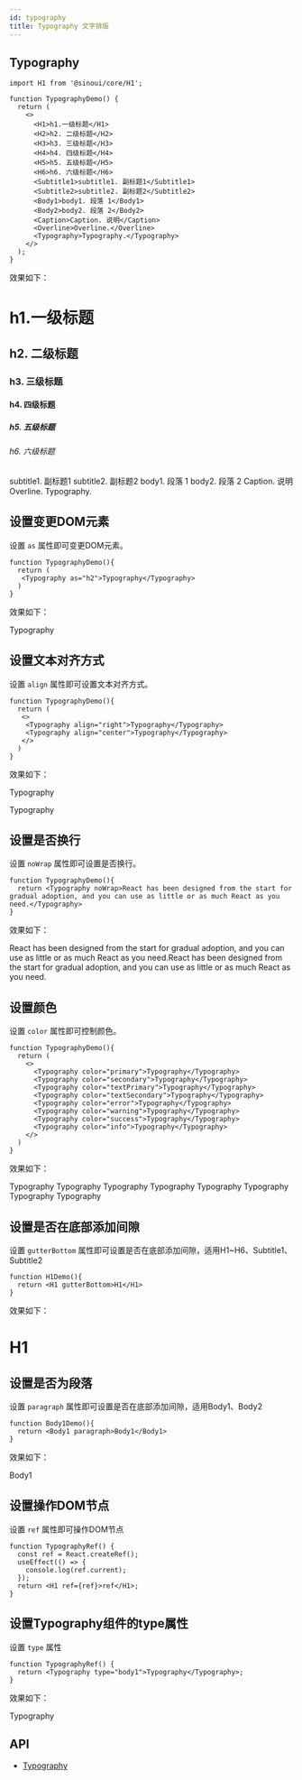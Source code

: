 ```yaml
---
id: typography
title: Typography 文字排版
---
```



## Typography

```tsx
import H1 from '@sinoui/core/H1';

function TypographyDemo() {
  return (
    <>
      <H1>h1.一级标题</H1>
      <H2>h2. 二级标题</H2>
      <H3>h3. 三级标题</H3>
      <H4>h4. 四级标题</H4>
      <H5>h5. 五级标题</H5>
      <H6>h6. 六级标题</H6>
      <Subtitle1>subtitle1. 副标题1</Subtitle1>
      <Subtitle2>subtitle2. 副标题2</Subtitle2>
      <Body1>body1. 段落 1</Body1>
      <Body2>body2. 段落 2</Body2>
      <Caption>Caption. 说明</Caption>
      <Overline>Overline.</Overline>
      <Typography>Typography.</Typography>
    </>
  );
}
```

效果如下：

<StoryLayout>
  <H1>h1.一级标题</H1>
  <H2>h2. 二级标题</H2>
  <H3>h3. 三级标题</H3>
  <H4>h4. 四级标题</H4>
  <H5>h5. 五级标题</H5>
  <H6>h6. 六级标题</H6>
  <Subtitle1>subtitle1. 副标题1</Subtitle1>
  <Subtitle2>subtitle2. 副标题2</Subtitle2>
  <Body1>body1. 段落 1</Body1>
  <Body2>body2. 段落 2</Body2>
  <Caption>Caption. 说明</Caption>
  <Overline>Overline.</Overline>
  <Typography>Typography.</Typography>
</StoryLayout>

## 设置变更DOM元素

设置 `as` 属性即可变更DOM元素。

```tsx
function TypographyDemo(){
  return (
   <Typography as="h2">Typography</Typography>
  )
}
```

效果如下：

<StoryLayout>
  <Typography as="h2">Typography</Typography>
</StoryLayout>

## 设置文本对齐方式

设置 `align` 属性即可设置文本对齐方式。

```tsx
function TypographyDemo(){
  return (
   <>
    <Typography align="right">Typography</Typography>
    <Typography align="center">Typography</Typography>
   </>
  )
}
```

效果如下：

<StoryLayout>
  <Typography align="right">Typography</Typography>

  <Typography align="center">Typography</Typography>
</StoryLayout>

## 设置是否换行

设置 `noWrap` 属性即可设置是否换行。

```tsx
function TypographyDemo(){
  return <Typography noWrap>React has been designed from the start for gradual adoption, and you can use as little or as much React as you need.</Typography>
}
```

效果如下：

<StoryLayout>
  <Typography noWrap>React has been designed from the start for gradual adoption, and you can use as little or as much React as you need.React has been designed from the start for gradual adoption, and you can use as little or as much React as you need.</Typography>
</StoryLayout>

## 设置颜色

设置 `color` 属性即可控制颜色。

```tsx
function TypographyDemo(){
  return (
    <>
      <Typography color="primary">Typography</Typography>
      <Typography color="secondary">Typography</Typography>
      <Typography color="textPrimary">Typography</Typography>
      <Typography color="textSecondary">Typography</Typography>
      <Typography color="error">Typography</Typography>
      <Typography color="warning">Typography</Typography>
      <Typography color="success">Typography</Typography>
      <Typography color="info">Typography</Typography>
    </>
  )
}
```

效果如下：

<StoryLayout>
  <Typography color="primary">Typography</Typography>
  <Typography color="secondary">Typography</Typography>
  <Typography color="textPrimary">Typography</Typography>
  <Typography color="textSecondary">Typography</Typography>
  <Typography color="error">Typography</Typography>
  <Typography color="warning">Typography</Typography>
  <Typography color="success">Typography</Typography>
  <Typography color="info">Typography</Typography>
</StoryLayout>

## 设置是否在底部添加间隙

设置 `gutterBottom` 属性即可设置是否在底部添加间隙，适用H1~H6、Subtitle1、Subtitle2

```tsx
function H1Demo(){
  return <H1 gutterBottom>H1</H1>
}
```

效果如下：

<StoryLayout>
  <H1 gutterBottom>H1</H1>
</StoryLayout>

## 设置是否为段落

设置 `paragraph` 属性即可设置是否在底部添加间隙，适用Body1、Body2

```tsx
function Body1Demo(){
  return <Body1 paragraph>Body1</Body1>
}
```

效果如下：

<StoryLayout>
  <Body1 paragraph>Body1</Body1>
</StoryLayout>

## 设置操作DOM节点

设置 `ref` 属性即可操作DOM节点

```tsx
function TypographyRef() {
  const ref = React.createRef();
  useEffect(() => {
    console.log(ref.current);
  });
  return <H1 ref={ref}>ref</H1>;
}
```

## 设置Typography组件的type属性

设置 `type` 属性

```tsx
function TypographyRef() {
  return <Typography type="body1">Typography</Typography>;
}
```

效果如下：

<StoryLayout>
  <Typography type="body1">Typography</Typography>
</StoryLayout>

## API

* [Typography](../components-apis/typography)
